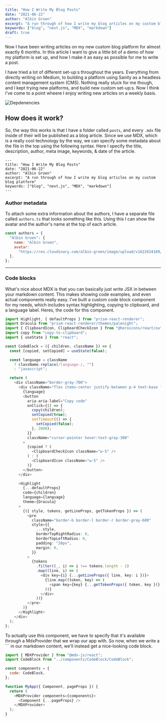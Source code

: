 ```yaml
---
title: "How I Write My Blog Posts"
date: "2021-06-22"
author: "Albin Groen"
excerpt: "A run through of how I write my blog articles on my custom blog platform"
keywords: ["blog", "next.js", "MDX", "markdown"]
draft: true
---
```


Now I have been writing articles on my new custom blog platform for almost
exactly 6 months. In this article I want to give a little bit of a demo of how
my platform is set up, and how I make it as easy as possible for me to write a
post.

I have tried a lot of different set-up:s throughout the years. Everything from
directly writing on Medium, to building a platform using Sanity as a headless
content management system (CMS). Nothing really stuck for me though, and I kept
trying new platforms, and build new custom set-up:s. Now I think I've come to
a point wheere I enjoy writing new articles on a weekly basis.

![Depdenencies](https://res.cloudinary.com/albin-groen/image/upload/v1624398274/deps-dark_kzesnb.png)

## How does it work?

So, the way this works is that I have a folder called `posts`, and every `.mdx`
file inside of their will be published as a blog article. Since we use MDX,
which is a really cool technology by the way, we can specify some metadata
about the file in the top using the following syntax. Here I specify the title,
description, author, meta image, keywords, & date of the article.

```MDX
---
title: "How I Write My Blog Posts"
date: "2021-06-22"
author: "Albin Groen"
excerpt: "A run through of how I write my blog articles on my custom blog platform"
keywords: ["blog", "next.js", "MDX", "markdown"]
---
```

### Author metadata

To attach some extra information about the authors, I have a separate file
called `authors.ts` that looks something like this. Using this I can show the
avatar and the author's name at the top of each article.

```javascript
const authors = {
  "Albin Groen": {
    name: "Albin Groen",
    avatar:
      "https://res.cloudinary.com/albin-groen/image/upload/v1622634189/avatar_ax3k0t.png",
  },
};
```

---

### Code blocks

What's nice about MDX is that you can basically just write JSX in between your
markdown content. This makes showing code examples, and even actual components
really easy. I've built a custom code block component for my needs, which
includes syntax highlighting, copying to clipboard, and a language label. Heres,
the code for this component.

```typescript
import Highlight, { defaultProps } from "prism-react-renderer";
import Dracula from "prism-react-renderer/themes/palenight";
import { ClipboardIcon, ClipboardCheckIcon } from "@heroicons/react/outline";
import copy from "copy-to-clipboard";
import { useState } from "react";

const CodeBlock = ({ children, className }) => {
  const [copied, setCopied] = useState(false);

  const language = className
    ? className.replace(/language-/, "")
    : "javascript";

  return (
    <div className="border-gray-700">
      <div className="flex items-center justify-between p-4 text-base font-medium leading-none tracking-wide text-gray-400 capitalize bg-gray-700 border border-gray-600 rounded-b-none rounded-md">
        {language}
        <button
          aria-aria-label="Copy code"
          onClick={() => {
            copy(children);
            setCopied(true);
            setTimeout(() => {
              setCopied(false);
            }, 2000);
          }}
          className="cursor-pointer hover:text-gray-300"
        >
          {copied ? (
            <ClipboardCheckIcon className="w-5" />
          ) : (
            <ClipboardIcon className="w-5" />
          )}
        </button>
      </div>

      <Highlight
        {...defaultProps}
        code={children}
        language={language}
        theme={Dracula}
      >
        {({ style, tokens, getLineProps, getTokenProps }) => (
          <pre
            className="border-b border-l border-r border-gray-600"
            style={{
              ...style,
              borderTopRightRadius: 0,
              borderTopLeftRadius: 0,
              padding: "20px",
              margin: 0,
            }}
          >
            {tokens
              .filter((_, i) => i !== tokens.length - 1)
              .map((line, i) => (
                <div key={i} {...getLineProps({ line, key: i })}>
                  {line.map((token, key) => (
                    <span key={key} {...getTokenProps({ token, key })} />
                  ))}
                </div>
              ))}
          </pre>
        )}
      </Highlight>
    </div>
  );
};
```

To actually use this component, we have to specify that it's available
through a MdxProvider that we wrap our app with. So now, when we write a ```
in our markdown content, we'll instead get a nice-looking code block.

```javascript
import { MDXProvider } from "@mdx-js/react";
import CodeBlock from "../components/CodeBlock/CodeBlock";

const components = {
  code: CodeBlock,
};

function MyApp({ Component, pageProps }) {
  return (
    <MDXProvider components={components}>
      <Component {...pageProps} />
    </MDXProvider>
  );
}
```
